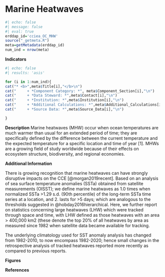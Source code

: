 
# Marine Heatwaves
```r
#| echo: false
#| message: false
#| eval: true
erddap_id='cciea_OC_MHW'
source("_getmeta.R")
meta=getMetadata(erddap_id)
num_ind = nrow(meta)
```

**Indicators**

```r
#| echo: false
#| results: 'asis'

for (i in 1:num_ind){
cat("* <b>",meta$Title[i],"</b>\n")
cat("     + *Component Category: *", meta$Component_Section[i],"\n")
cat("     + *Data Steward: *",meta$Contact[i],"\n")
cat("     + *Institution: *",meta$Institution[i],"\n")
cat("     + *Additional Calculations: *",meta$Additional_Calculations[i],"\n")
cat("     + *Source Data: *",meta$Source_Data[i],"\n")

}
```

**Description** Marine heatwaves (MHW) occur when ocean temperatures are much warmer than usual for an extended period of time; they are specifically defined by the difference between the current temperature and the expected temperature for a specific location and time of year \[1\]. MHWs are a growing field of study worldwide because of their effects on ecosystem structure, biodiversity, and regional economies.

**Additional Information**

There is growing recognition that marine heatwaves can have strongly disruptive impacts on the CCE [@morgan2019recent]. Based on an analysis of sea surface temperature anomalies (SSTa) obtained from satellite measurements (OISST); we define marine heatwaves as 1.0 times when normalized SSTa \>1.29 s.d. (90th percentile) of the long-term SSTa time series at a location, and 2. lasts for \>5 days; which are analogous to the thresholds suggested in @hobday2016hierarchical. Here, we further report on statistics concerning large heatwaves (LHW) which were tracked through space and time, with LHW defined as those heatwaves with an area \> 400,000 km2 (these denote the top 20% of all heatwaves by area as measured since 1982 when satellite data became available for tracking.

The underlying climatology used for SST anomaly analysis has changed from 1982-2010, to now encompass 1982-2020; hence small changes in the retrospective analysis of tracked heatwaves reported more recently as compared to previous reports.

**Figures**


**References**

